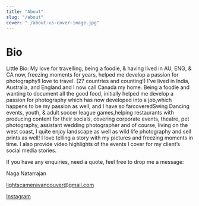 ```yaml
---
title: "About"
slug: "/about"
cover: "./about-us-cover-image.jpg"
---
```


# Bio

Little Bio:
My love for travelling, being a foodie, & having lived in AU, ENG, & CA now, freezing moments for years, helped me develop a passion for photography!I love to travel. (27 countries and counting!) I've lived in India, Australia, and England and I now call Canada my home. Being a foodie and wanting to document all the good food, initially helped me develop a passion for photography which has now developed into a job,which happens to be my passion as well, and I have so farcoveredSwing Dancing events, youth, & adult soccer league games,helping restaurants with producing content for their socials, covering corporate events, theatre, pet photography, assistant wedding photographer and of course, living on the west coast, I quite enjoy landscape as well as wild life photography and sell prints as well! I love telling a story with my pictures and freezing moments in time. I also provide video highlights of the events I cover for my client’s social media stories.

If you have any enquiries, need a quote, feel free to drop me a message:

Naga Natarrajan

lightscameravancouver@gmail.com

[Instagram](https://www.instagram.com/lightscameravancouver/)
